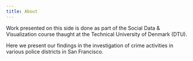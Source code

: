 ```yaml
---
title: About 
---
```


Work presented on this side is done as part of the Social Data & Visualization course thaught at the Technical University of Denmark (DTU).

Here we present our findings in the investigation of crime activities in various police districts in San Francisco.

